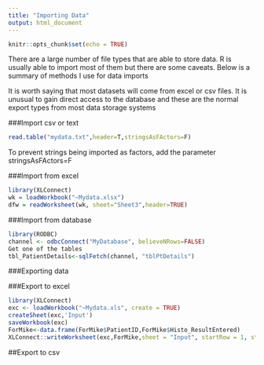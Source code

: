 ```yaml
---
title: "Importing Data"
output: html_document
---
```


```r
knitr::opts_chunk$set(echo = TRUE)
```


There are a large number of file types that are able to store data. R is usually able to import most of them but there are some caveats. Below is a summary of methods I use for data imports

It is worth saying that most datasets will come from excel or csv files. It is unusual to gain direct access to the database and these are the normal export types from most data storage systems

###Import csv or text


```r
read.table("mydata.txt",header=T,stringsAsFActors=F) 
```
To prevent strings being imported as factors, add the parameter stringsAsFActors=F


###Import from excel

```r
library(XLConnect)
wk = loadWorkbook("~Mydata.xlsx")
dfw = readWorksheet(wk, sheet="Sheet3",header=TRUE)
```

###Import from database

```r
library(RODBC)
channel <- odbcConnect("MyDatabase", believeNRows=FALSE)
Get one of the tables
tbl_PatientDetails<-sqlFetch(channel, "tblPtDetails")
```

###Exporting data


###Export to excel

```r
library(XLConnect)
exc <- loadWorkbook("~Mydata.xls", create = TRUE)
createSheet(exc,'Input')
saveWorkbook(exc)
ForMike<-data.frame(ForMike$PatientID,ForMike$Histo_ResultEntered)
XLConnect::writeWorksheet(exc,ForMike,sheet = "Input", startRow = 1, startCol = 2)
```

##Export to csv